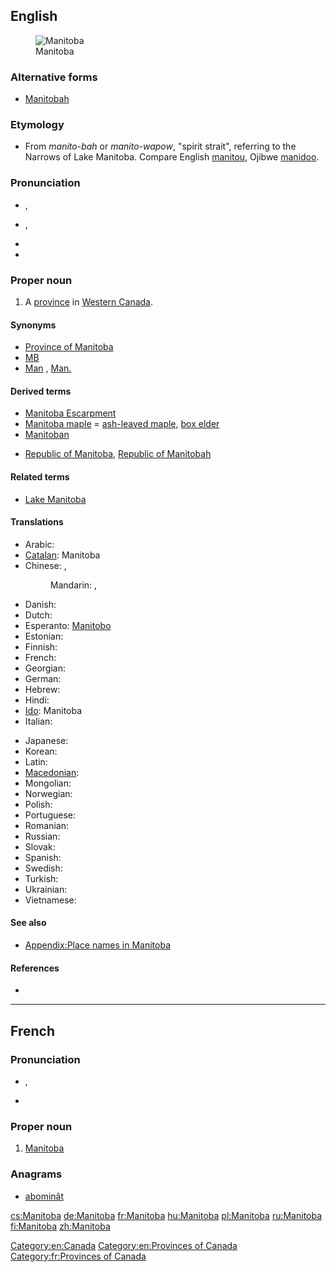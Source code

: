 ==English==
{{wikipedia}}
[[Image:MB-Canada-province.png|thumb|Manitoba]]

===Alternative forms===
* {{qualifier|historical|rare}} [[Manitobah]]

===Etymology===
* From {{etyl|oj|en}} ''manito-bah'' or {{etyl|cr|en}}  ''manito-wapow'', "spirit strait", referring to the Narrows of Lake Manitoba.  Compare English [[manitou]], Ojibwe [[manidoo]].

===Pronunciation===
* {{a|UK}} {{IPA|/ˈmæn.ɪ.təʊ.bə/}}, {{X-SAMPA|/"m{n.I.t@U.b@/}}
* {{a|Canada|US}} {{IPA|/ˌmænɪˈtoʊbə/|lang=fr}}, {{X-SAMPA|/%m{nI"toUb@/}}
* {{hyphenation|Mani|toba}}
* {{audio|en-ca-Manitoba.ogg|Audio (CA)}}

===Proper noun===
{{en-proper noun}}

# A [[province]] in [[Western Canada]].

====Synonyms====
* [[Province of Manitoba]]
* [[MB]]
* [[Man]] , [[Man.]]

====Derived terms====
* [[Manitoba Escarpment]]
* [[Manitoba maple]] = [[ash-leaved maple]], [[box elder]]
* [[Manitoban]]
* {{qualifier|historical}} [[Republic of Manitoba]], [[Republic of Manitobah]]

====Related terms====
* [[Lake Manitoba]]

====Translations====
{{trans-top|Province in western Canada}}
* Arabic: {{t-|ar|مانيتوبا|f|tr=manituuba}}
* [[Catalan]]: Manitoba
* Chinese: ,
*: Mandarin: {{t|cmn|緬尼托巴|sc=Hani}},  {{t|cmn|缅尼托巴|tr=Miǎnnítuōbā|sc=Hani}}
* Danish: {{t-|da|Manitoba}}
* Dutch: {{t-|nl|Manitoba|n}}
* Esperanto: [[Manitobo]]
* Estonian: {{t-|et|Manitoba}}
* Finnish: {{t+|fi|Manitoba}}
* French: {{t+|fr|Manitoba|m}}
* Georgian: {{t-|ka|მანიტობა|tr=manitoba|sc=Geor}}
* German: {{t+|de|Manitoba}}
* Hebrew: {{t-|he|מניטובה|tr=Manitoba}}
* Hindi: {{t-|hi|मनितोबा|tr=manitōbā}}
* [[Ido]]: Manitoba
* Italian: {{t-|it|Manitoba}}
{{trans-mid}}
* Japanese: {{t-|ja|マニトバ|tr=Manitoba}}
* Korean: {{t-|ko|매니토바|tr=Maenitoba|sc=Hang}}
* Latin: {{t-|la|Manitoba}}
* [[Macedonian]]: {{t-|mk|Манитоба|f|tr=Manitóba}}
* Mongolian: {{t-|mn|Манитоба|tr=Manitóba|sc=Cyrl}}
* Norwegian: {{t-|no|Manitoba}}
* Polish: {{t+|pl|Manitoba}}
* Portuguese: {{t-|pt|Manitoba}}
* Romanian: {{t-|ro|Manitoba}}
* Russian: {{t-|ru|Манитоба|f|tr=Manitóba}}
* Slovak: {{t-|sk|Manitoba}}
* Spanish: {{t-|es|Manitoba}}
* Swedish: {{t-|sv|Manitoba}}
* Turkish: {{t-|tr|Manitoba}}
* Ukrainian: {{t-|uk|Манітоба|f|tr=Manitóba}}
* Vietnamese: {{t-|vi|Manitoba}}
{{trans-bottom}}

====See also====
* [[Appendix:Place names in Manitoba]]
====References====
* {{R:Canadian Oxford 2004}}

[[Category:en:Canada]]
[[Category:en:Provinces of Canada]]

----

==French==

===Pronunciation===
* {{IPA|/ma.ni.to.ba/|lang=fr}}, {{X-SAMPA|/ma.ni.to.ba/|lang=fr}}
* {{rhymes|a|lang=fr}}

===Proper noun===
{{fr-proper noun|m}}

# [[#English|Manitoba]]

===Anagrams===
* [[abominât#French|abominât]]

[[Category:fr:Provinces of Canada]]

[[cs:Manitoba]]
[[de:Manitoba]]
[[fr:Manitoba]]
[[hu:Manitoba]]
[[pl:Manitoba]]
[[ru:Manitoba]]
[[fi:Manitoba]]
[[zh:Manitoba]]